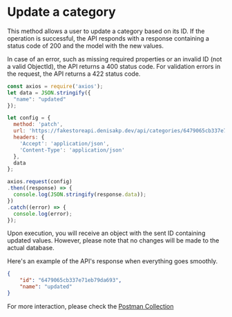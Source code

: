

# Update a category

This method allows a user to update a category based on its ID. If the operation is successful,
the API responds with a response containing a status code of 200 and the model with the new values.

In case of an error, such as missing required properties or an invalid ID (not a valid ObjectId),
the API returns a 400 status code. For validation errors in the request, the API returns a 422 status code.

```js copy showLineNumbers filename="categories/patch-category.js"
const axios = require('axios');
let data = JSON.stringify({
  "name": "updated"
});

let config = {
  method: 'patch',
  url: 'https://fakestoreapi.denisakp.dev/api/categories/6479065cb337e71eb79da693',
  headers: {
    'Accept': 'application/json',
    'Content-Type': 'application/json'
  },
  data
};

axios.request(config)
.then((response) => {
  console.log(JSON.stringify(response.data));
})
.catch((error) => {
  console.log(error);
});

```

<Callout>
    Upon execution, you will receive an object with the sent ID containing updated values. However,
    please note that no changes will be made to the actual database.
</Callout>

Here's an example of the API's response when everything goes smoothly.

```json copy filename="API Response"
{
    "id": "6479065cb337e71eb79da693",
    "name": "updated"
}
```

For more interaction, please check the [Postman Collection](https://postman.com)
